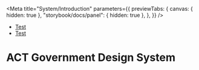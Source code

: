 
<Meta
	title="System/Introduction"
	parameters={{
		previewTabs: {
			canvas: { hidden: true },
			"storybook/docs/panel": { hidden: true },
		},
	}}
/>

<div class="act-docs-container">
	<Masthead />
	<div class="act-flex act-flex-light-grey-gradient">
		<div class="act-flex__container act-flex__container-padding-trim">
			<div class="act-flex__grid">
				<div class="act-flex__row">
					<div class="act-col act-col-sm-12">
						<div class="act-box">
							<div class="act-breadcrumbs">
								<ul class="act-breadcrumbs__container">
									<li class="act-breadcrumbs__crumb act-h6">
										<a
											class="act-breadcrumbs__crumb__link"
											href="`+link+`"
											target="_self"
											title="`+label+`"
										>
											Test <i class="fa-solid fa-angle-right"></i>
										</a>
									</li>
									<li class="act-breadcrumbs__crumb act-h6">
										<a
											class="act-breadcrumbs__crumb__link"
											href="`+link+`"
											target="_self"
											title="`+label+`"
										>
											Test <i class="fa-solid fa-angle-right"></i>
										</a>
									</li>
								</ul>
							</div>
							<h1>ACT Government Design System</h1>
						</div>
					</div>
				</div>
			</div>
		</div>
	</div>
	<AoC />
	<Footer />
</div>
